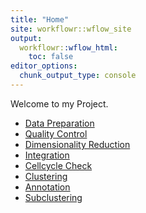 ```yaml
---
title: "Home"
site: workflowr::wflow_site
output:
  workflowr::wflow_html:
    toc: false
editor_options:
  chunk_output_type: console
---
```


Welcome to my Project.


- [Data Preparation](00_DataPreparation.html)
- [Quality Control](01_QualityControl.html)
- [Dimensionality Reduction](02_DimensionalityReduction.html)
- [Integration](03_Integration_Batchelor.html)
- [Cellcycle Check](04_CellCycle.html)
- [Clustering](05_Clustering.html)
- [Annotation](06_CelltypeAnnotation.html)
- [Subclustering](07_SubClustering.html)
